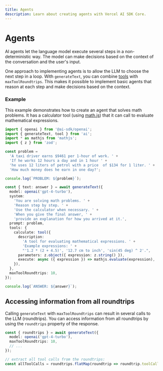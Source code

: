 ```yaml
---
title: Agents
description: Learn about creating agents with Vercel AI SDK Core.
---
```


# Agents

AI agents let the language model execute several steps in a non-deterministic way.
The model can make decisions based on the context of the conversation and the user's input.

One approach to implementing agents is to allow the LLM to choose the next step in a loop.
With `generateText`, you can combine [tools](/docs/ai-sdk-core/tools-and-tool-calling) with `maxToolRoundtrips`.
This makes it possible to implement basic agents that reason at each step and make decisions based on the context.

### Example

This example demonstrates how to create an agent that solves math problems.
It has a calculator tool (using [math.js](https://mathjs.org/)) that it can call to evaluate mathematical expressions.

```ts file='main.ts'
import { openai } from '@ai-sdk/openai';
import { generateText, tool } from 'ai';
import * as mathjs from 'mathjs';
import { z } from 'zod';

const problem =
  'A taxi driver earns $9461 per 1-hour of work. ' +
  'If he works 12 hours a day and in 1 hour ' +
  'he uses 12 liters of petrol with a price  of $134 for 1 liter. ' +
  'How much money does he earn in one day?';

console.log(`PROBLEM: ${problem}`);

const { text: answer } = await generateText({
  model: openai('gpt-4-turbo'),
  system:
    'You are solving math problems. ' +
    'Reason step by step. ' +
    'Use the calculator when necessary. ' +
    'When you give the final answer, ' +
    'provide an explanation for how you arrived at it.',
  prompt: problem,
  tools: {
    calculate: tool({
      description:
        'A tool for evaluating mathematical expressions. ' +
        'Example expressions: ' +
        "'1.2 * (2 + 4.5)', '12.7 cm to inch', 'sin(45 deg) ^ 2'.",
      parameters: z.object({ expression: z.string() }),
      execute: async ({ expression }) => mathjs.evaluate(expression),
    }),
  },
  maxToolRoundtrips: 10,
});

console.log(`ANSWER: ${answer}`);
```

## Accessing information from all roundtrips

Calling `generateText` with `maxToolRoundtrips` can result in several calls to the LLM (roundtrips).
You can access information from all roundtrips by using the `roundtrips` property of the response.

```ts
const { roundtrips } = await generateText({
  model: openai('gpt-4-turbo'),
  maxToolRoundtrips: 10,
  // ...
});

// extract all tool calls from the roundtrips:
const allToolCalls = roundtrips.flatMap(roundtrip => roundtrip.toolCalls);
```
